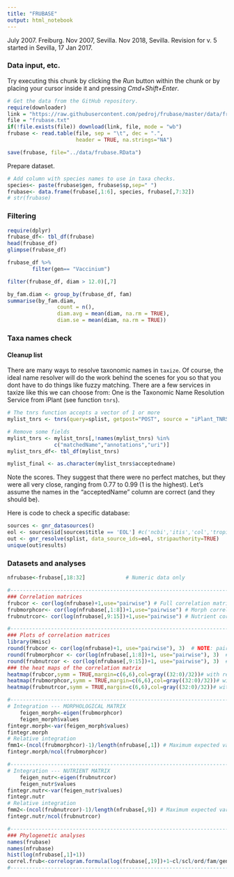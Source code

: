 ```yaml
---
title: "FRUBASE"
output: html_notebook
---
```


July 2007. Freiburg. Nov 2007, Sevilla. Nov 2018, Sevilla.
Revision for v. 5 started in Sevilla, 17 Jan 2017.

### Data input, etc.

Try executing this chunk by clicking the *Run* button within the chunk or by placing your cursor inside it and pressing *Cmd+Shift+Enter*. 

```r
# Get the data from the GitHub repository.
require(downloader)
link = "https://raw.githubusercontent.com/pedroj/frubase/master/data/frubase.txt"
file = "frubase.txt"
if(!file.exists(file)) download(link, file, mode = "wb")
frubase <- read.table(file, sep = "\t", dec = ".", 
                      header = TRUE, na.strings="NA")

save(frubase, file="../data/frubase.RData")

```

Prepare dataset.

```r
# Add column with species names to use in taxa checks.
species<- paste(frubase$gen, frubase$sp,sep=" ")
frubase<- data.frame(frubase[,1:6], species, frubase[,7:32])
# str(frubase)

```


### Filtering 

```r
require(dplyr)
frubase_df<- tbl_df(frubase)
head(frubase_df)
glimpse(frubase_df)

frubase_df %>%
        filter(gen== "Vaccinium") 

filter(frubase_df, diam > 12.0)[,7]

by_fam.diam <- group_by(frubase_df, fam)
summarise(by_fam.diam,
                count = n(),
                diam.avg = mean(diam, na.rm = TRUE),
                diam.se = mean(diam, na.rm = TRUE))

```

### Taxa names check
#### Cleanup list 

There are many ways to resolve taxonomic names in `taxize`. Of course, the ideal name resolver will do the work behind the scenes for you so that you dont have to do things like fuzzy matching. There are a few services in taxize like this we can choose from: One is the Taxonomic Name Resolution Service from iPlant (see function `tnrs`).

```r
# The tnrs function accepts a vector of 1 or more
mylist_tnrs <- tnrs(query=splist, getpost="POST", source = "iPlant_TNRS")

# Remove some fields
mylist_tnrs <- mylist_tnrs[,!names(mylist_tnrs) %in%
               c("matchedName","annotations","uri")]
mylist_tnrs_df<- tbl_df(mylist_tnrs)

mylist_final <- as.character(mylist_tnrs$acceptedname)

```

Note the scores. They suggest that there were no perfect matches, but they were all very close, ranging from 0.77 to 0.99 (1 is the highest). 
Let's assume the names in the "acceptedName" column are correct (and they should be).

Here is code to check a specific database:

```r
sources <- gnr_datasources()
eol <- sources$id[sources$title == 'EOL'] #c('ncbi','itis','col','tropicos')
out <- gnr_resolve(splist, data_source_ids=eol, stripauthority=TRUE)
unique(out$results)

```

### Datasets and analyses 
```r
nfrubase<-frubase[,18:32]             # Numeric data only

#-------------------------------------------------------------------------
### Correlation matrices
frubcor <- cor(log(nfrubase)+1,use="pairwise") # Full correlation matrix
frubmorphcor<- cor(log(nfrubase[,1:8])+1,use="pairwise") # Morph correlation matrix
frubnutrcor<- cor(log(nfrubase[,9:15])+1,use="pairwise") # Nutrient correlation matrix

#-------------------------------------------------------------------------
### Plots of correlation matrices
library(Hmisc)
round(frubcor <- cor(log(nfrubase)+1, use="pairwise"), 3)  # NOTE: pairwise
round(frubmorphcor <- cor(log(nfrubase[,1:8])+1, use="pairwise"), 3)  # NOTE: pairwise
round(frubnutrcor <- cor(log(nfrubase[,9:15])+1, use="pairwise"), 3)  # NOTE: pairwise
### the heat maps of the correlation matrix
heatmap(frubcor,symm = TRUE,margin=c(6,6),col=gray((32:0)/32))# with reorder()
heatmap(frubmorphcor,symm = TRUE,margin=c(6,6),col=gray((32:0)/32))# with reorder()
heatmap(frubnutrcor,symm = TRUE,margin=c(6,6),col=gray((32:0)/32))# with reorder()

#---------------------------------------------------------------------------
# Integration --- MORPHOLOGICAL MATRIX
	feigen_morph<-eigen(frubmorphcor)
	feigen_morph$values
fintegr.morph<-var(feigen_morph$values)
fintegr.morph
# Relative integration
fmm1<-(ncol(frubmorphcor)-1)/length(nfrubase[,1]) # Maximum expected variance
fintegr.morph/ncol(frubmorphcor)

#---------------------------------------------------------------------------
# Integration --- NUTRIENT MATRIX
	feigen_nutr<-eigen(frubnutrcor)
	feigen_nutr$values
fintegr.nutr<-var(feigen_nutr$values)
fintegr.nutr
# Relative integration
fmm2<-(ncol(frubnutrcor)-1)/length(nfrubase[,9]) # Maximum expected variance
fintegr.nutr/ncol(frubnutrcor)

#---------------------------------------------------------------------------
### Phylogenetic analyses
names(frubase)
names(nfrubase)
hist(log(nfrubase[,1]+1))
correl.frub<-correlogram.formula(log(frubase[,19])+1~cl/scl/ord/fam/gen,use="pairwise.complete.obs")
#---------------------------------------------------------------------------

```







